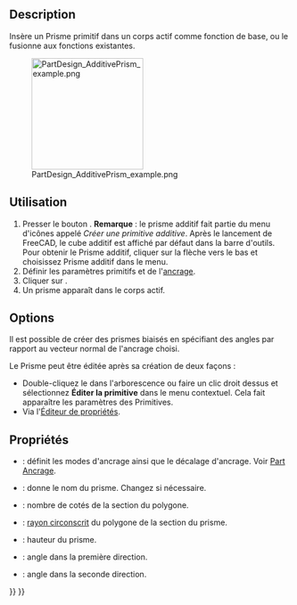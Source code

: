 <languages/>

{{Docnav/fr
|[[PartDesign_AdditiveTorus/fr|Tore additif]]
|[[PartDesign_AdditiveWedge/fr|Pyramide tronquée additive]]
|[[PartDesign_Workbench/fr|Atelier PartDesign]]
|IconL=PartDesign_AdditiveTorus.svg
|IconR=PartDesign_AdditiveWedge.svg
|IconC=Workbench_PartDesign.svg
}}

{{GuiCommand/fr
|Name=PartDesign AdditivePrism
|Name/fr=PartDesign Prisme additif
|MenuLocation=PartDesign → Créer une primitive additive → Prisme additif
|Workbenches=[[PartDesign_Workbench/fr|PartDesign]]
|Version=0.17
|SeeAlso=[[PartDesign_CompPrimitiveAdditive/fr|PartDesign Primitives additives]], [[PartDesign_SubtractivePrism/fr|PartDesign Prisme soustractif]]
}}

==Description==

Insère un Prisme primitif dans un corps actif comme fonction de base, ou le fusionne aux fonctions existantes.

[[File:PartDesign_AdditivePrism_example.png|200px]]

<span id="Usage"></span>
==Utilisation==

<div class="mw-translate-fuzzy">
# Presser le bouton {{Button|[[Image:PartDesign AdditivePrism.svg|24px]] '''Prisme additif'''}}. '''Remarque''' : le prisme additif fait partie du menu d'icônes appelé ''Créer une primitive additive''. Après le lancement de FreeCAD, le cube additif est affiché par défaut dans la barre d'outils. Pour obtenir le Prisme additif, cliquer sur la flèche vers le bas et choisissez Prisme additif dans le menu.
# Définir les paramètres primitifs et de l'[[Part_EditAttachment/fr|ancrage]].
# Cliquer sur {{Button|OK}}.
# Un prisme apparaît dans le corps actif.
</div>

==Options==

Il est possible de créer des prismes biaisés en spécifiant des angles par rapport au vecteur normal de l'ancrage choisi.

Le Prisme peut être éditée après sa création de deux façons :
* Double-cliquez le dans l'arborescence ou faire un clic droit dessus et sélectionnez '''Éditer la primitive''' dans le menu contextuel. Cela fait apparaître les paramètres des Primitives. 
* Via l'[[Property_editor/fr|Éditeur de propriétés]].

<span id="Properties"></span>
==Propriétés==

* {{PropertyData|Attachment}} : définit les modes d'ancrage ainsi que le décalage d'ancrage. Voir [[Part_EditAttachment/fr|Part Ancrage]].
* {{PropertyData|Label}} : donne le nom du prisme. Changez si nécessaire.
* {{PropertyData|Polygon}} : nombre de cotés de la section du polygone.
* {{PropertyData|Circumradius}} : [https://fr.wikipedia.org/wiki/Cercle_circonscrit rayon circonscrit] du polygone de la section du prisme.
* {{PropertyData|Height}} : hauteur du prisme.
* {{PropertyData|First Angle}} : angle dans la première direction.
* {{PropertyData|Second Angle}} : angle dans la seconde direction.


{{Docnav/fr
|[[PartDesign_AdditiveTorus/fr|Tore additif]]
|[[PartDesign_AdditiveWedge/fr|Pyramide tronquée additive]]
|[[PartDesign_Workbench/fr|Atelier PartDesign]]
|IconL=PartDesign_AdditiveTorus.svg
|IconR=PartDesign_AdditiveWedge.svg
|IconC=Workbench_PartDesign.svg
}}

{{PartDesign_Tools_navi{{#translation:}}}}
{{Userdocnavi{{#translation:}}}}